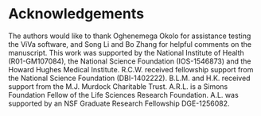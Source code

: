 # Acknowledgements

The authors would like to thank Oghenemega Okolo for assistance testing the ViVa software, and Song Li and Bo Zhang for helpful comments on the manuscript. This work was supported by the National Institute of Health (R01-GM107084), the National Science Foundation (IOS-1546873) and the Howard Hughes Medical Institute. R.C.W. received fellowship support from the National Science Foundation (DBI-1402222). B.L.M. and H.K. received support from the M.J. Murdock Charitable Trust. A.R.L. is a Simons Foundation Fellow of the Life Sciences Research Foundation. A.L. was supported by an NSF Graduate Research Fellowship DGE-1256082.
